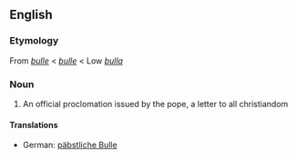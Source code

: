 ==English==

===Etymology===
From {{etyl|enm}} ''[[bulle]]'' < {{etyl|fro}} ''[[bulle]]'' < Low {{etyl|la}} ''[[bulla]]''

===Noun===
{{en-noun}}

# An official proclomation issued by the pope, a letter to all christiandom

====Translations====
* German: [[päbstliche Bulle]] {{f}}